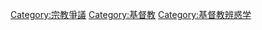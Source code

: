 {{Catmore}}

[[Category:宗教爭議|Category:宗教爭議]]
[[Category:基督教|Category:基督教]]
[[Category:基督教辨惑学|Category:基督教辨惑学]]